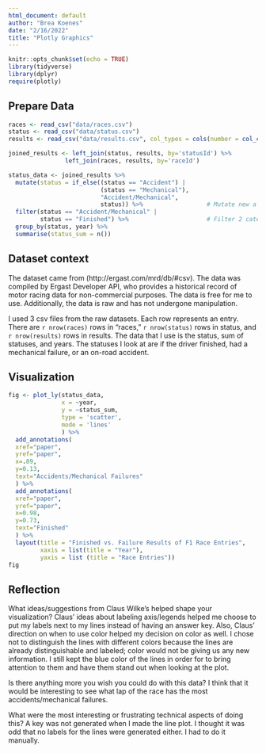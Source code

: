 ```yaml
---
html_document: default
author: "Brea Koenes"
date: "2/16/2022"
title: "Plotly Graphics"
---
```


```r
knitr::opts_chunk$set(echo = TRUE)
library(tidyverse)
library(dplyr)
require(plotly)
```

## Prepare Data
```r
races <- read_csv("data/races.csv")
status <- read_csv("data/status.csv")
results <- read_csv("data/results.csv", col_types = cols(number = col_character()))
```

```r
joined_results <- left_join(status, results, by='statusId') %>%
                left_join(races, results, by='raceId')
```

```r
status_data <- joined_results %>%
  mutate(status = if_else((status == "Accident") |
                          (status == "Mechanical"),
                          "Accident/Mechanical",
                          status)) %>%                  # Mutate new a new category
  filter(status == "Accident/Mechanical" |
         status == "Finished") %>%                      # Filter 2 categories
  group_by(status, year) %>% 
  summarise(status_sum = n())
```

## Dataset context
The dataset came from (http://ergast.com/mrd/db/#csv). The data was compiled by Ergast Developer API, who provides a historical record of motor racing data for non-commercial purposes. The data is free for me to use. Additionally, the data is raw and has not undergone manipulation.

I used 3 csv files from the raw datasets. Each row represents an entry. There are `r nrow(races)` rows in "races," `r nrow(status)` rows in status, and `r nrow(results)` rows in results. The data that I use is the status, sum of statuses, and years. The statuses I look at are if the driver finished, had a mechanical failure, or an on-road accident.

## Visualization
```r
fig <- plot_ly(status_data, 
               x = ~year, 
               y = ~status_sum, 
               type = 'scatter', 
               mode = 'lines'
               ) %>% 
  add_annotations(
  xref="paper",
  yref="paper",
  x=.89,
  y=0.13,
  text="Accidents/Mechanical Failures"
  ) %>%
  add_annotations(
  xref="paper",
  yref="paper",
  x=0.98,
  y=0.73,
  text="Finished"
  ) %>% 
  layout(title = "Finished vs. Failure Results of F1 Race Entries",
         xaxis = list(title = "Year"),
         yaxis = list (title = "Race Entries"))
fig
```

## Reflection
What ideas/suggestions from Claus Wilke’s helped shape your visualization? Claus' ideas about labeling axis/legends helped me choose to put my labels next to my lines instead of having an answer key. Also, Claus' direction on when to use color helped my decision on color as well. I chose not to distinguish the lines with different colors because the lines are already distinguishable and labeled; color would not be giving us any new information. I still kept the blue color of the lines in order for to bring attention to them and have them stand out when looking at the plot. 

Is there anything more you wish you could do with this data? I think that it would be interesting to see what lap of the race has the most accidents/mechanical failures. 

What were the most interesting or frustrating technical aspects of doing this? A key was not generated when I made the line plot. I thought it was odd that no labels for the lines were generated either. I had to do it manually.
